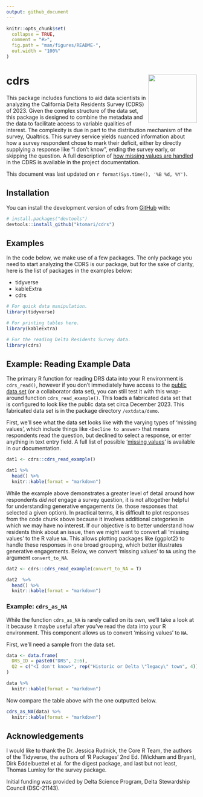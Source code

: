 ```yaml
---
output: github_document
---
```


<!-- README.md is generated from README.Rmd. Please edit that file -->

```r
knitr::opts_chunk$set(
  collapse = TRUE,
  comment = "#>",
  fig.path = "man/figures/README-",
  out.width = "100%"
)
```

# cdrs <img src='data-raw/icon.png' align="right" height="128" />

<!-- badges: start -->
<!-- badges: end -->

This package includes functions to aid data scientists in analyzing the California Delta Residents Survey (CDRS) of 2023. Given the complex structure of the data set, this package is designed to combine the metadata and the data to facilitate access to variable qualities of interest. The complexity is due in part to the distribution mechanism of the survey, Qualtrics. This survey service yields nuanced information about how a survey respondent chose to mark their deficit, either by directly supplying a response like "I don't know", ending the survey early, or skipping the question. A full description of [how missing values are handled](https://ktomari.github.io/DeltaResidentsSurvey/doc_missing_and_ordinal.html) in the CDRS is available in the project documentation.

This document was last updated on `r format(Sys.time(), '%B %d, %Y')`.

## Installation

You can install the development version of cdrs from [GitHub](https://github.com/) with:

``` r
# install.packages("devtools")
devtools::install_github("ktomari/cdrs")
```

## Examples

In the code below, we make use of a few packages. The only package you need to start analyzing the CDRS is our package, but for the sake of clarity, here is the list of packages in the examples below:

* tidyverse
* kableExtra
* cdrs

```r
# For quick data manipulation.
library(tidyverse)

# For printing tables here.
library(kableExtra)

# For the reading Delta Residents Survey data.
library(cdrs)
```

## Example: Reading Example Data

The primary R function for reading DRS data into your R environment is `cdrs_read()`, however if you don't immediately have access to the [public data set](https://doi.org/10.3886/E195447V1) (or a collaborator data set), you can still test it with this wrap-around function `cdrs_read_example()`. This loads a fabricated data set that is configured to look like the public data set circa December 2023. This fabricated data set is in the package directory `/extdata/demo`.

First, we'll see what the data set looks like with the varying types of 'missing values', which include things like `<Decline to answer>` that means respondents read the question, but declined to select a response, or enter anything in text entry field. A full list of possible '[missing values](https://ktomari.github.io/DeltaResidentsSurvey/doc_missing_and_ordinal.html#the-schema-of-the-drs-data-product)' is available in our documentation.

```r
dat1 <- cdrs::cdrs_read_example()

dat1 %>%
  head() %>%
  knitr::kable(format = "markdown")
```

While the example above demonstrates a greater level of detail around how respondents *did not* engage a survey question, it is not altogether helpful for understanding generative engagements (ie. those responses that selected a given option). In practical terms, it is difficult to plot responses from the code chunk above because it involves additional categories in which we may have no interest. If our objective is to better understand how residents think about an issue, then we might want to convert all 'missing values' to the R value `NA`. This allows plotting packages like {ggplot2} to handle these responses in one broad grouping, which better illustrates generative engagements. Below, we convert 'missing values' to `NA` using the argument `convert_to_NA`.

```r
dat2 <- cdrs::cdrs_read_example(convert_to_NA = T)

dat2  %>%
  head() %>%
  knitr::kable(format = "markdown")
```

### Example: `cdrs_as_NA`

While the function `cdrs_as_NA` is rarely called on its own, we'll take a look at it because it maybe useful after you've read the data into your R environment. This component allows us to convert 'missing values' to `NA`.

First, we'll need a sample from the data set.

```r
data <- data.frame(
  DRS_ID = paste0("DRS", 2:6),
  Q2 = c("<I don't know>", rep("Historic or Delta \"legacy\" town", 4))
)

data %>%
  knitr::kable(format = "markdown")
```

Now compare the table above with the one outputted below.

```r
cdrs_as_NA(data) %>%
  knitr::kable(format = "markdown")
```


## Acknowledgements

I would like to thank the Dr. Jessica Rudnick, the Core R Team, the authors of the Tidyverse, the authors of 'R Packages' 2nd Ed. (Wickham and Bryan), Dirk Eddelbuettel et al. for the digest package, and last but not least, Thomas Lumley for the survey package.

Initial funding was provided by Delta Science Program, Delta Stewardship Council (DSC-21143).
